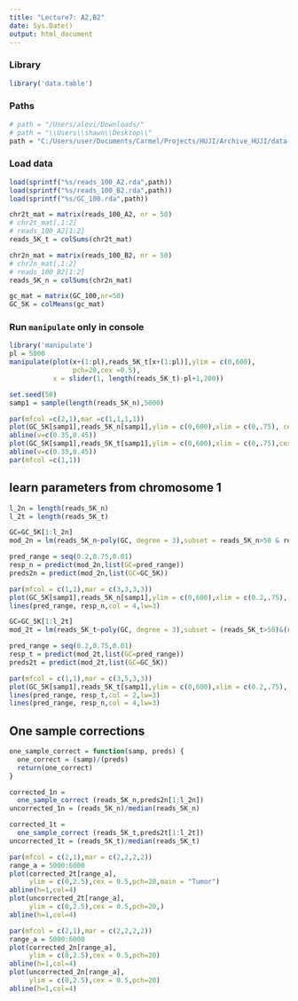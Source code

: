 ```yaml
---
title: "Lecture7: A2,B2"
date: Sys.Date()
output: html_document
---
```


### Library
```r
library('data.table')
```

### Paths
```r
# path = "/Users/alevi/Downloads/"
# path = "\\Users\\shawn\\Desktop\\"
path = "C:/Users/user/Documents/Carmel/Projects/HUJI/Archive_HUJI/data-analysis-genomics/data"
```

### Load data
```r
load(sprintf("%s/reads_100_A2.rda",path))
load(sprintf("%s/reads_100_B2.rda",path))
load(sprintf("%s/GC_100.rda",path))
```

```r
chr2t_mat = matrix(reads_100_A2, nr = 50)
# chr2t_mat[,1:2]
# reads_100_A2[1:2]
reads_5K_t = colSums(chr2t_mat)

chr2n_mat = matrix(reads_100_B2, nr = 50)
# chr2n_mat[,1:2]
# reads_100_B2[1:2]
reads_5K_n = colSums(chr2n_mat)

gc_mat = matrix(GC_100,nr=50)
GC_5K = colMeans(gc_mat)
```


### Run `manipulate` only in console
```r
library('manipulate')
pl = 5000
manipulate(plot(x+(1:pl),reads_5K_t[x+(1:pl)],ylim = c(0,600),
                pch=20,cex =0.5), 
           x = slider(1, length(reads_5K_t)-pl+1,200))
```

```r
set.seed(50)
samp1 = sample(length(reads_5K_n),5000)

par(mfcol =c(2,1),mar =c(1,1,1,1))
plot(GC_5K[samp1],reads_5K_n[samp1],ylim = c(0,600),xlim = c(0,.75), cex = 0.4, pch=20)
abline(v=c(0.35,0.45))
plot(GC_5K[samp1],reads_5K_t[samp1],ylim = c(0,600),xlim = c(0,.75),cex = 0.4, pch=20)
abline(v=c(0.35,0.45))
par(mfcol =c(1,1))

```

## learn parameters from chromosome 1

```r
l_2n = length(reads_5K_n)
l_2t = length(reads_5K_t)

GC=GC_5K[1:l_2n]
mod_2n = lm(reads_5K_n~poly(GC, degree = 3),subset = reads_5K_n>50 & reads_5K_n<600 )

pred_range = seq(0.2,0.75,0.01)
resp_n = predict(mod_2n,list(GC=pred_range))
preds2n = predict(mod_2n,list(GC=GC_5K))

par(mfcol = c(1,1),mar = c(3,3,3,3))
plot(GC_5K[samp1],reads_5K_n[samp1],ylim = c(0,600),xlim = c(0.2,.75), cex = 0.5, pch=20, ylab = "Healthy")
lines(pred_range, resp_n,col = 4,lw=3)

```

```r
GC=GC_5K[1:l_2t]
mod_2t = lm(reads_5K_t~poly(GC, degree = 3),subset = (reads_5K_t>50)&(reads_5K_t<500))

pred_range = seq(0.2,0.75,0.01)
resp_t = predict(mod_2t,list(GC=pred_range))
preds2t = predict(mod_2t,list(GC=GC_5K))

par(mfcol = c(1,1),mar = c(3,5,3,3))
plot(GC_5K[samp1],reads_5K_t[samp1],ylim = c(0,600),xlim = c(0.2,.75), cex = 0.5, pch=20, ylab = "Tumor")
lines(pred_range, resp_t,col = 2,lw=3)
lines(pred_range, resp_n,col = 4,lw=3)
```

## One sample corrections
```r
one_sample_correct = function(samp, preds) {
  one_correct = (samp)/(preds)
  return(one_correct)
}
```

```r
corrected_1n = 
  one_sample_correct (reads_5K_n,preds2n[1:l_2n])
uncorrected_1n = (reads_5K_n)/median(reads_5K_n) 

corrected_1t = 
  one_sample_correct (reads_5K_t,preds2t[1:l_2t])
uncorrected_1t = (reads_5K_t)/median(reads_5K_t) 
```

```r
par(mfcol = c(2,1),mar = c(2,2,2,2))
range_a = 5000:6000
plot(corrected_2t[range_a],
     ylim = c(0,2.5),cex = 0.5,pch=20,main = "Tumor")
abline(h=1,col=4)
plot(uncorrected_2t[range_a],
     ylim = c(0,2.5),cex = 0.5,pch=20,)
abline(h=1,col=4)

par(mfcol = c(2,1),mar = c(2,2,2,2))
range_a = 5000:6000
plot(corrected_2n[range_a],
     ylim = c(0,2.5),cex = 0.5,pch=20)
abline(h=1,col=4)
plot(uncorrected_2n[range_a],
     ylim = c(0,2.5),cex = 0.5,pch=20)
abline(h=1,col=4)

```

